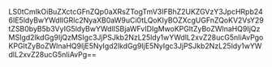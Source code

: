 LS0tCmlkOiBuZXctcGFnZQp0aXRsZTogTmV3IFBhZ2UKZGVzY3JpcHRpb246IE5ldyBwYWdlIGRlc2NyaXB0aW9uCi0tLQoKIyBOZXcgUGFnZQoKV2VsY29tZSB0byB5b3VyIG5ldyBwYWdlISBjaWFvIDIgMwoKPGltZyBoZWlnaHQ9IjQzMSIgd2lkdGg9IjQzMSIgc3JjPSJkb2NzL25ldy1wYWdlL2xvZ28ucG5nIiAvPgoKPGltZyBoZWlnaHQ9IjE5NyIgd2lkdGg9IjE5NyIgc3JjPSJkb2NzL25ldy1wYWdlL2xvZ28ucG5nIiAvPg==